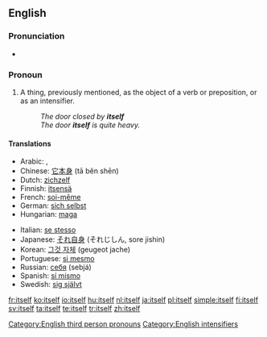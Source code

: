 ==English==

===Pronunciation===
{{English reflexive pronouns}}
*{{audio|en-us-itself.ogg|Audio (US)}}
*:{{rhymes|ɛlf}}

===Pronoun===
{{en-pron|desc=the reflexive form of [[it]], the third person singular, neuter, personal pronoun|masculine|himself|feminine|herself|plural|themselves}}

# A thing, previously mentioned, as the object of a verb or preposition, or as an intensifier.
#:''The door closed by '''itself'''''
#:''The door '''itself''' is quite heavy.''

====Translations====
{{trans-top|A thing, previously mentioned, as the object of a verb or preposition, or as an intensifier}}
*Arabic: {{Arab|[[نفسه]]}} {{IPAchar|(nafsáhu)}} {{m}}, {{Arab|[[نفسها]]}} {{IPAchar|(nafsúha)}} {{f}}
*Chinese: [[它本身]] (tā běn shēn)
*Dutch: [[zichzelf]]
*Finnish: [[itsensä]]
*French: [[soi-même]]
*German: [[sich selbst]]
*Hungarian: [[maga]]
{{trans-mid}}
*Italian: [[se stesso]]
*Japanese: [[それ自身]] (それじしん, sore jishin)
*Korean: [[그것 자체]] (geugeot jache)
*Portuguese: [[si mesmo]]
*Russian: [[себя]] (sebjá)
*Spanish: [[sí mismo]]
*Swedish: [[sig självt]]
{{trans-bottom}}

[[Category:English third person pronouns]]
[[Category:English intensifiers]]

[[fr:itself]]
[[ko:itself]]
[[io:itself]]
[[hu:itself]]
[[nl:itself]]
[[ja:itself]]
[[pl:itself]]
[[simple:itself]]
[[fi:itself]]
[[sv:itself]]
[[ta:itself]]
[[te:itself]]
[[tr:itself]]
[[zh:itself]]
